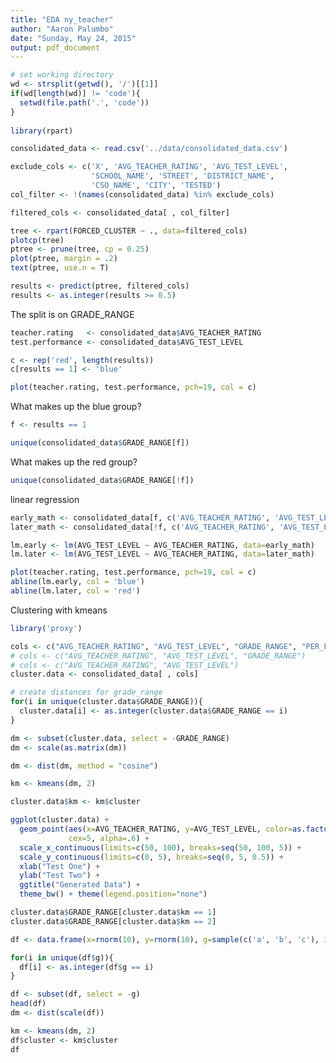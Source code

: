 ```yaml
---
title: "EDA ny_teacher"
author: "Aaron Palumbo"
date: "Sunday, May 24, 2015"
output: pdf_document
---
```


```r
# set working directory
wd <- strsplit(getwd(), '/')[[1]]
if(wd[length(wd)] != 'code'){
  setwd(file.path('.', 'code'))
}
  
library(rpart)
```

```r
consolidated_data <- read.csv('../data/consolidated_data.csv')

exclude_cols <- c('X', 'AVG_TEACHER_RATING', 'AVG_TEST_LEVEL',
                  'SCHOOL_NAME', 'STREET', 'DISTRICT_NAME', 
                  'CSO_NAME', 'CITY', 'TESTED')
col_filter <- !(names(consolidated_data) %in% exclude_cols)

filtered_cols <- consolidated_data[ , col_filter]

tree <- rpart(FORCED_CLUSTER ~ ., data=filtered_cols)
plotcp(tree)
ptree <- prune(tree, cp = 0.25)
plot(ptree, margin = .2)
text(ptree, use.n = T)

results <- predict(ptree, filtered_cols)
results <- as.integer(results >= 0.5)
```

The split is on GRADE_RANGE

```r
teacher.rating   <- consolidated_data$AVG_TEACHER_RATING
test.performance <- consolidated_data$AVG_TEST_LEVEL

c <- rep('red', length(results))
c[results == 1] <- 'blue'

plot(teacher.rating, test.performance, pch=19, col = c)

```

What makes up the blue group?

```r
f <- results == 1

unique(consolidated_data$GRADE_RANGE[f])
```

What makes up the red group?

```r

unique(consolidated_data$GRADE_RANGE[!f])
```

linear regression
```r
early_math <- consolidated_data[f, c('AVG_TEACHER_RATING', 'AVG_TEST_LEVEL')]
later_math <- consolidated_data[!f, c('AVG_TEACHER_RATING', 'AVG_TEST_LEVEL')]

lm.early <- lm(AVG_TEST_LEVEL ~ AVG_TEACHER_RATING, data=early_math)
lm.later <- lm(AVG_TEST_LEVEL ~ AVG_TEACHER_RATING, data=later_math)

plot(teacher.rating, test.performance, pch=19, col = c)
abline(lm.early, col = 'blue')
abline(lm.later, col = 'red')
```

Clustering with kmeans
```r
library('proxy')

cols <- c("AVG_TEACHER_RATING", "AVG_TEST_LEVEL", "GRADE_RANGE", "PER_FREE_LUNCH")
# cols <- c("AVG_TEACHER_RATING", "AVG_TEST_LEVEL", "GRADE_RANGE")
# cols <- c("AVG_TEACHER_RATING", "AVG_TEST_LEVEL")
cluster.data <- consolidated_data[ , cols]

# create distances for grade_range
for(i in unique(cluster.data$GRADE_RANGE)){
  cluster.data[i] <- as.integer(cluster.data$GRADE_RANGE == i)
}

dm <- subset(cluster.data, select = -GRADE_RANGE)
dm <- scale(as.matrix(dm))

dm <- dist(dm, method = "cosine")

km <- kmeans(dm, 2)

cluster.data$km <- km$cluster

ggplot(cluster.data) +
  geom_point(aes(x=AVG_TEACHER_RATING, y=AVG_TEST_LEVEL, color=as.factor(km)), 
             cex=5, alpha=.6) +
  scale_x_continuous(limits=c(50, 100), breaks=seq(50, 100, 5)) +
  scale_y_continuous(limits=c(0, 5), breaks=seq(0, 5, 0.5)) +
  xlab("Test One") + 
  ylab("Test Two") +
  ggtitle("Generated Data") +
  theme_bw() + theme(legend.position="none")

cluster.data$GRADE_RANGE[cluster.data$km == 1]
cluster.data$GRADE_RANGE[cluster.data$km == 2]
```

```r
df <- data.frame(x=rnorm(10), y=rnorm(10), g=sample(c('a', 'b', 'c'), 10, replace=T))

for(i in unique(df$g)){
  df[i] <- as.integer(df$g == i)
}

df <- subset(df, select = -g)
head(df)
dm <- dist(scale(df))

km <- kmeans(dm, 2)
df$cluster <- km$cluster
df
```

